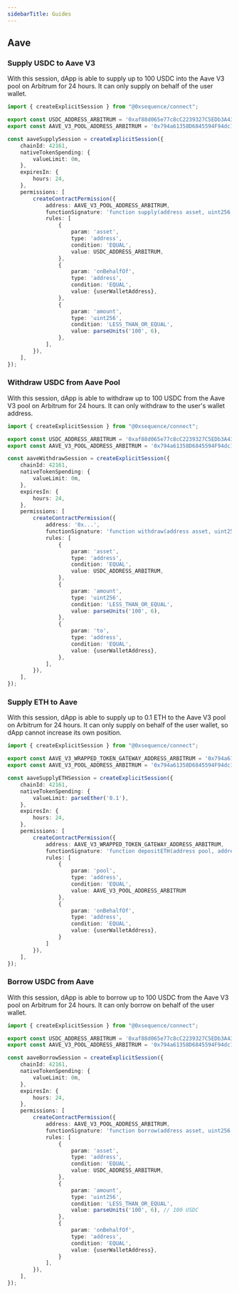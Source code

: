 ```yaml
---
sidebarTitle: Guides
---
```


## Aave 

### Supply USDC to Aave V3

With this session, dApp is able to supply up to 100 USDC into the Aave V3 pool on Arbitrum for 24 hours. 
It can only supply on behalf of the user wallet.

```typescript
import { createExplicitSession } from "@0xsequence/connect";

export const USDC_ADDRESS_ARBITRUM = '0xaf88d065e77c8cC2239327C5EDb3A432268e5831'
export const AAVE_V3_POOL_ADDRESS_ARBITRUM = '0x794a61358D6845594F94dc1DB02A252b5b4814aD'

const aaveSupplySession = createExplicitSession({
    chainId: 42161,
    nativeTokenSpending: {
        valueLimit: 0n,
    },
    expiresIn: {
        hours: 24,
    },
    permissions: [
        createContractPermission({
            address: AAVE_V3_POOL_ADDRESS_ARBITRUM,
            functionSignature: 'function supply(address asset, uint256 amount, address onBehalfOf, uint16 referralCode)',
            rules: [
                {
                    param: 'asset',
                    type: 'address',
                    condition: 'EQUAL',
                    value: USDC_ADDRESS_ARBITRUM,
                },
                {
                    param: 'onBehalfOf',
                    type: 'address',
                    condition: 'EQUAL',
                    value: {userWalletAddress},
                },
                {
                    param: 'amount',
                    type: 'uint256',
                    condition: 'LESS_THAN_OR_EQUAL',
                    value: parseUnits('100', 6),
                },
            ],
        }),
    ],
});
```

### Withdraw USDC from Aave Pool

With this session, dApp is able to withdraw up to 100 USDC from the Aave V3 pool on Arbitrum for 24 hours. 
It can only withdraw to the user's wallet address.

```typescript
import { createExplicitSession } from "@0xsequence/connect";

export const USDC_ADDRESS_ARBITRUM = '0xaf88d065e77c8cC2239327C5EDb3A432268e5831'
export const AAVE_V3_POOL_ADDRESS_ARBITRUM = '0x794a61358D6845594F94dc1DB02A252b5b4814aD'

const aaveWithdrawSession = createExplicitSession({
    chainId: 42161,
    nativeTokenSpending: {
        valueLimit: 0n,
    },
    expiresIn: {
        hours: 24,
    },
    permissions: [
        createContractPermission({
            address: '0x...',
            functionSignature: 'function withdraw(address asset, uint256 amount, address to)',
            rules: [
                {
                    param: 'asset',
                    type: 'address',
                    condition: 'EQUAL',
                    value: USDC_ADDRESS_ARBITRUM,
                },
                {
                    param: 'amount',
                    type: 'uint256',
                    condition: 'LESS_THAN_OR_EQUAL',
                    value: parseUnits('100', 6),
                },
                {
                    param: 'to',
                    type: 'address',
                    condition: 'EQUAL',
                    value: {userWalletAddress},
                },
            ],
        }),
    ],
});
```

### Supply ETH to Aave

With this session, dApp is able to supply up to 0.1 ETH to the Aave V3 pool on Arbitrum for 24 hours. 
It can only supply on behalf of the user wallet, so dApp cannot increase its own position.

```typescript
import { createExplicitSession } from "@0xsequence/connect";

export const AAVE_V3_WRAPPED_TOKEN_GATEWAY_ADDRESS_ARBITRUM = '0x794a61358D6845594F94dc1DB02A252b5b4814aD'
export const AAVE_V3_POOL_ADDRESS_ARBITRUM = '0x794a61358D6845594F94dc1DB02A252b5b4814aD'

const aaveSupplyETHSession = createExplicitSession({
    chainId: 42161,
    nativeTokenSpending: {
        valueLimit: parseEther('0.1'),
    },
    expiresIn: {
        hours: 24,
    },
    permissions: [
        createContractPermission({
            address: AAVE_V3_WRAPPED_TOKEN_GATEWAY_ADDRESS_ARBITRUM,
            functionSignature: 'function depositETH(address pool, address onBehalfOf, uint16 referralCode)',
            rules: [
                {
                    param: 'pool',
                    type: 'address',
                    condition: 'EQUAL',
                    value: AAVE_V3_POOL_ADDRESS_ARBITRUM
                },
                {
                    param: 'onBehalfOf',
                    type: 'address',
                    condition: 'EQUAL',
                    value: {userWalletAddress},
                }
            ]
        }),
    ],
});
```

### Borrow USDC from Aave

With this session, dApp is able to borrow up to 100 USDC from the Aave V3 pool on Arbitrum for 24 hours. 
It can only borrow on behalf of the user wallet.

```typescript
import { createExplicitSession } from "@0xsequence/connect";

export const USDC_ADDRESS_ARBITRUM = '0xaf88d065e77c8cC2239327C5EDb3A432268e5831'
export const AAVE_V3_POOL_ADDRESS_ARBITRUM = '0x794a61358D6845594F94dc1DB02A252b5b4814aD'

const aaveBorrowSession = createExplicitSession({
    chainId: 42161,
    nativeTokenSpending: {
        valueLimit: 0n,
    },
    expiresIn: {
        hours: 24,
    },
    permissions: [
        createContractPermission({
            address: AAVE_V3_POOL_ADDRESS_ARBITRUM,
            functionSignature: 'function borrow(address asset, uint256 amount, uint256 interestRateMode, uint16 referralCode, address onBehalfOf)',
            rules: [
                {
                    param: 'asset',
                    type: 'address',
                    condition: 'EQUAL',
                    value: USDC_ADDRESS_ARBITRUM,
                },
                {
                    param: 'amount',
                    type: 'uint256',
                    condition: 'LESS_THAN_OR_EQUAL',
                    value: parseUnits('100', 6), // 100 USDC
                },
                {
                    param: 'onBehalfOf',
                    type: 'address',
                    condition: 'EQUAL',
                    value: {userWalletAddress},
                }
            ],
        }),
    ],
});
```